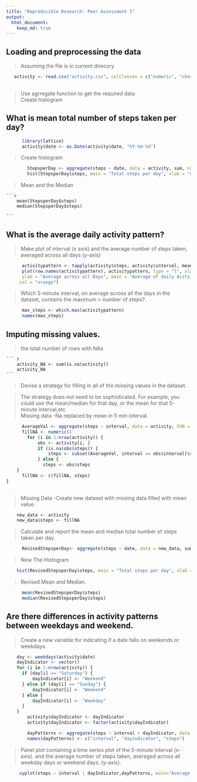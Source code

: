 ```yaml
---
title: "Reproducible Research: Peer Assessment 1"
output: 
  html_document:
    keep_md: true
---
```



## Loading and preprocessing the data  

> Assuming the file is in current direcory  



```r
   activity <- read.csv("activity.csv", colClasses = c("numeric", "character", "numeric"))
  
````

> Use agrregate function to get the required data  
> Create histogram   

## What is mean total number of steps taken per day?  

```r
        
      library(lattice)
      activity$date <- as.Date(activity$date, "%Y-%m-%d")
```   

> Create histogram    

```r
        StepsperDay <- aggregate(steps ~ date, data = activity, sum, na.rm = TRUE)
        hist(StepsperDay$steps, main = "Total steps per day", xlab = "day", col = "Blue")
```
> Mean and the Median 

    
    ```r
        mean(StepsperDay$steps)
        median(StepsperDay$steps)

    ```

## What is the average daily activity pattern?
> Make plot of interval (x axis) and the average number of steps taken, averaged across all
> days (y-axis)  


```r
      activitypattern <- tapply(activity$steps, activity$interval, mean, na.rm = TRUE)
      plot(row.names(activitypattern), activitypattern, type = "l", xlab = "5-minute interval", 
      ylab = "Average across all Days", main = "Average of daily Acitvity Pattern", 
     col = "orange")

```


>  Which 5-minute interval, on average across all the days in the dataset, contains the maximum >  number of steps?.      

``` r
      max_steps <- which.max(activitypattern)
      names(max_steps)

````

## Imputing missing values.  

> the total number of rows with NAs  

    ``` r

        activity_NA <- sum(is.na(activity))
        activity_NA
    ```
    
> Devise a strategy for filling in all of the missing values in the dataset.

> The strategy does not need to be sophisticated. For example, you could use the mean/median
> for  that day, or the mean for that 5-minute interval,etc    
> Missing data -Na replaced by mean in 5 min interval.    

``` r
      AverageVal <- aggregate(steps ~ interval, data = activity, FUN = mean)
      fillNA <- numeric()
        for (i in 1:nrow(activity)) {
            obs <- activity[i, ]
            if (is.na(obs$steps)) {
                steps <- subset(AverageVal, interval == obs$interval)$steps
            } else {
              steps <- obs$steps
    }
      fillNA <- c(fillNA, steps)
}
      

```
> Missing Data -Create new dataset  with missing data filled with mean value.  


```r
    new_data <- activity
    new_data$steps <- fillNA    

```
> Calculate and report the mean and median total number of steps taken per day.  

```r

      RevisedStepsperDay<- aggregate(steps ~ date, data = new_data, sum, na.rm = TRUE)
```
> New The Histogram  

```r

    hist(RevisedStepsperDay$steps, main = "Total steps per day", xlab = "day", col = "Blue")
```

> Revised Mean and Median.  


```r
      mean(RevisedStepsperDay$steps)
      median(RevisedStepsperDay$steps)
```
## Are there differences in activity patterns between weekdays and weekend.  

> Create a new variable for indicating if a date falls on weekends or weekdays.  



```r

    day <- weekdays(activity$date)
    dayIndicator <- vector()
    for (i in 1:nrow(activity)) {
      if (day[i] == "Saturday") {
          dayIndicator[i] <- "Weekend"
      } else if (day[i] == "Sunday") {
          dayIndicator[i] <- "Weekend"
      } else {
          dayIndicator[i] <- "Weekday"
      }
    }
        activity$dayIndicator <- dayIndicator
        activity$dayIndicator <- factor(activity$dayIndicator)

        dayPatterns <- aggregate(steps ~ interval + dayIndicator, data = activity, mean)
        names(dayPatterns) <- c("interval", "dayindicator", "steps")


```


> Panel plot containing a time series plot of the 5-minute interval (x-axis).
> and the average number of steps taken, averaged across all weekday days or weekend days.
> (y-axis).  



```r
    
     xyplot(steps ~ interval | dayIndicator,dayPatterns, main="Average Steps per Day",type = "l",  xlab = "Interval", ylab = "Number of steps",layout = c(1, 2) )

``` 
